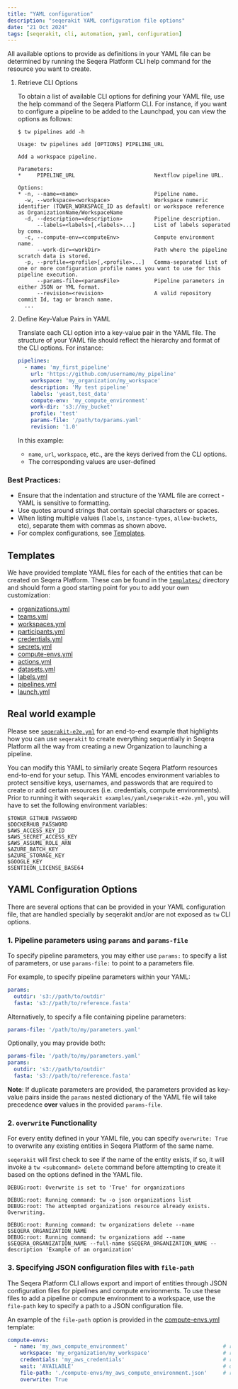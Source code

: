 ```yaml
---
title: "YAML configuration"
description: "seqerakit YAML configuration file options"
date: "21 Oct 2024"
tags: [seqerakit, cli, automation, yaml, configuration]
---
```


All available options to provide as definitions in your YAML file can be determined by running the Seqera Platform CLI help command for the resource you want to create.

1. Retrieve CLI Options

    To obtain a list of available CLI options for defining your YAML file, use the help command of the Seqera Platform CLI. For instance, if you want to configure a pipeline to be added to the Launchpad, you can view the options as follows:

    ```console
    $ tw pipelines add -h

    Usage: tw pipelines add [OPTIONS] PIPELINE_URL

    Add a workspace pipeline.

    Parameters:
    *     PIPELINE_URL                         Nextflow pipeline URL.

    Options:
    * -n, --name=<name>                        Pipeline name.
      -w, --workspace=<workspace>              Workspace numeric identifier (TOWER_WORKSPACE_ID as default) or workspace reference as OrganizationName/WorkspaceName
      -d, --description=<description>          Pipeline description.
          --labels=<labels>[,<labels>...]      List of labels seperated by coma.
      -c, --compute-env=<computeEnv>           Compute environment name.
          --work-dir=<workDir>                 Path where the pipeline scratch data is stored.
      -p, --profile=<profile>[,<profile>...]   Comma-separated list of one or more configuration profile names you want to use for this pipeline execution.
          --params-file=<paramsFile>           Pipeline parameters in either JSON or YML format.
          --revision=<revision>                A valid repository commit Id, tag or branch name.
      ...
    ```

1. Define Key-Value Pairs in YAML

    Translate each CLI option into a key-value pair in the YAML file. The structure of your YAML file should reflect the hierarchy and format of the CLI options. For instance:

    ```yaml
    pipelines:
      - name: 'my_first_pipeline'
        url: 'https://github.com/username/my_pipeline'
        workspace: 'my_organization/my_workspace'
        description: 'My test pipeline'
        labels: 'yeast,test_data'
        compute-env: 'my_compute_environment'
        work-dir: 's3://my_bucket'
        profile: 'test'
        params-file: '/path/to/params.yaml'
        revision: '1.0'
    ```

    In this example:

    - `name`, `url`, `workspace`, etc., are the keys derived from the CLI options.
    - The corresponding values are user-defined

### Best Practices:
- Ensure that the indentation and structure of the YAML file are correct - YAML is sensitive to formatting.
- Use quotes around strings that contain special characters or spaces.
- When listing multiple values (`labels`, `instance-types`, `allow-buckets`, etc), separate them with commas as shown above.
- For complex configurations, see [Templates](./templates.mdx).


## Templates

We have provided template YAML files for each of the entities that can be created on Seqera Platform. These can be found in the [`templates/`](https://github.com/seqeralabs/blob/main/seqera-kit/templates) directory and should form a good starting point for you to add your own customization:

- [organizations.yml](./templates/organizations.yml)
- [teams.yml](./templates/teams.yml)
- [workspaces.yml](./templates/workspaces.yml)
- [participants.yml](./templates/participants.yml)
- [credentials.yml](./templates/credentials.yml)
- [secrets.yml](./templates/secrets.yml)
- [compute-envs.yml](./templates/compute-envs.yml)
- [actions.yml](./templates/actions.yml)
- [datasets.yml](./templates/datasets.yml)
- [labels.yml](./templates/labels.yml)
- [pipelines.yml](./templates/pipelines.yml)
- [launch.yml](./templates/launch.yml)

## Real world example

Please see [`seqerakit-e2e.yml`](./examples/yaml/seqerakit-e2e.yml) for an end-to-end example that highlights how you can use `seqerakit` to create everything sequentially in Seqera Platform all the way from creating a new Organization to launching a pipeline.

You can modify this YAML to similarly create Seqera Platform resources end-to-end for your setup. This YAML encodes environment variables to protect sensitive keys, usernames, and passwords that are required to create or add certain resources (i.e. credentials, compute environments). Prior to running it with `seqerakit examples/yaml/seqerakit-e2e.yml`, you will have to set the following environment variables:

```console
$TOWER_GITHUB_PASSWORD
$DOCKERHUB_PASSWORD
$AWS_ACCESS_KEY_ID
$AWS_SECRET_ACCESS_KEY
$AWS_ASSUME_ROLE_ARN
$AZURE_BATCH_KEY
$AZURE_STORAGE_KEY
$GOOGLE_KEY
$SENTIEON_LICENSE_BASE64
```

## YAML Configuration Options

There are several options that can be provided in your YAML configuration file, that are handled specially by seqerakit and/or are not exposed as `tw` CLI options.

### 1. Pipeline parameters using `params` and `params-file`

To specify pipeline parameters, you may either use `params:` to specify a list of parameters, or use `params-file:` to point to a parameters file.

For example, to specify pipeline parameters within your YAML:

```yaml
params:
  outdir: 's3://path/to/outdir'
  fasta: 's3://path/to/reference.fasta'
```

Alternatively, to specify a file containing pipeline parameters:

```yaml
params-file: '/path/to/my/parameters.yaml'
```

Optionally, you may provide both:

```yaml
params-file: '/path/to/my/parameters.yaml'
params:
  outdir: 's3://path/to/outdir'
  fasta: 's3://path/to/reference.fasta'
```

**Note**: If duplicate parameters are provided, the parameters provided as key-value pairs inside the `params` nested dictionary of the YAML file will take precedence **over** values in the provided `params-file`.

### 2. `overwrite` Functionality

For every entity defined in your YAML file, you can specify `overwrite: True` to overwrite any existing entities in Seqera Platform of the same name.

`seqerakit` will first check to see if the name of the entity exists, if so, it will invoke a `tw <subcommand> delete` command before attempting to create it based on the options defined in the YAML file.

```console
DEBUG:root: Overwrite is set to 'True' for organizations

DEBUG:root: Running command: tw -o json organizations list
DEBUG:root: The attempted organizations resource already exists. Overwriting.

DEBUG:root: Running command: tw organizations delete --name $SEQERA_ORGANIZATION_NAME
DEBUG:root: Running command: tw organizations add --name $SEQERA_ORGANIZATION_NAME --full-name $SEQERA_ORGANIZATION_NAME --description 'Example of an organization'
```

### 3. Specifying JSON configuration files with `file-path`

The Seqera Platform CLI allows export and import of entities through JSON configuration files for pipelines and compute environments. To use these files to add a pipeline or compute environment to a workspace, use the `file-path` key to specify a path to a JSON configuration file.

An example of the `file-path` option is provided in the [compute-envs.yml](./templates/compute-envs.yml) template:

```yaml
compute-envs:
  - name: 'my_aws_compute_environment'                              # required
    workspace: 'my_organization/my_workspace'                       # required
    credentials: 'my_aws_credentials'                               # required
    wait: 'AVAILABLE'                                               # optional
    file-path: './compute-envs/my_aws_compute_environment.json'     # required
    overwrite: True
```
